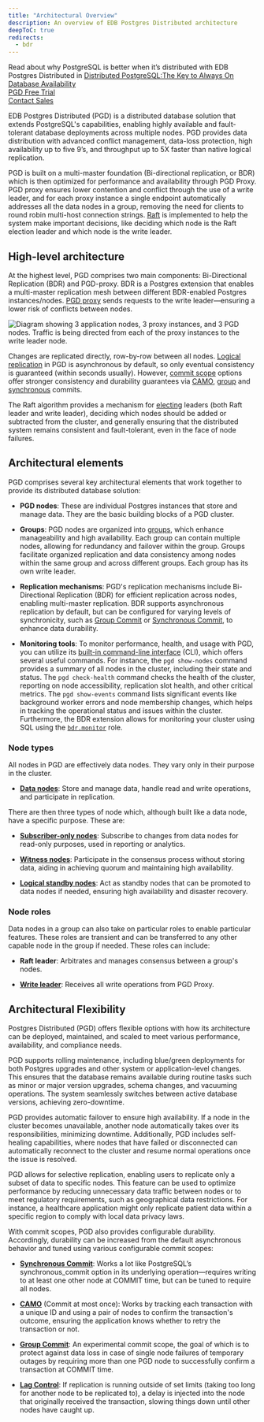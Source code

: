 ```yaml
---
title: "Architectural Overview"
description: An overview of EDB Postgres Distributed architecture
deepToC: true
redirects: 
  - bdr
---
```


<div class="container mt-4 mb-4 border border-primary">
<div class="row bg-light">
<div class="col-12 text-center px-3 py-3">
Read about why PostgreSQL is better when it’s distributed with EDB Postgres Distributed in <a href="https://www.enterprisedb.com/distributed-postgresql-always-on-database-availability">Distributed PostgreSQL:The Key to Always On Database Availability</a>
</div>
</div>
<div class="row bg-light">
<div class="col-6 px-3 py-3 d-flex justify-content-center align-items-center">
<a href="https://www.enterprisedb.com/products/edb-postgres-distributed" class="btn btn-lg btn-primary text-light px-4 text-nowrap text-center" title="Get a free trial of PGD">PGD Free Trial</a>
</div>
<div class="col-6 px-3 py-3 d-flex justify-content-center align-items-center">
<a href="https://www.enterprisedb.com/contact" class="btn btn-lg btn-primary text-light px-4 text-nowrap text-center" title="Contact sales with any questions">Contact Sales</a>
</div>
</div>
</div>


EDB Postgres Distributed (PGD) is a distributed database solution that extends PostgreSQL's capabilities, enabling highly available and fault-tolerant database deployments across multiple nodes. 
PGD provides data distribution with advanced conflict management, data-loss protection, high availability up to five 9’s, and throughput up to 5X faster than native logical replication.

PGD is built on a multi-master foundation (Bi-directional replication, or BDR) which is then optimized for performance and availability through PGD Proxy. 
PGD proxy ensures lower contention and conflict through the use of a write leader, and for each proxy instance a single endpoint automatically addresses all the data nodes in a group, removing the need for clients to round robin multi-host connection strings. 
[Raft](https://en.wikipedia.org/wiki/Raft_(algorithm)) is implemented to help the system make important decisions, like deciding which node is the Raft election leader and which node is the write leader. 

## High-level architecture

At the highest level, PGD comprises two main components: Bi-Directional Replication (BDR) and PGD-proxy. 
BDR is a Postgres extension that enables a multi-master replication mesh between different BDR-enabled Postgres instances/nodes. 
[PGD proxy](../routing) sends requests to the write leader—ensuring a lower risk of conflicts between nodes.

![Diagram showing 3 application nodes, 3 proxy instances, and 3 PGD nodes. Traffic is being directed from each of the proxy instances to the write leader node.](./img/always_on_1x3_updated.png)

Changes are replicated directly, row-by-row between all nodes. 
[Logical replication](../terminology/#logical-replication) in PGD is asynchronous by default, so only eventual consistency is guaranteed (within seconds usually). 
However, [commit scope](../commit-scopes/commit-scopes) options offer stronger consistency and durability guarantees via [CAMO](/pgd/latest/commit-scopes/camo/), [group](../commit-scopes/group-commit) and [synchronous](../commit-scopes/synchronous_commit) commits.

The Raft algorithm provides a mechanism for [electing](../routing/raft/04_raft_elections_in_depth/) leaders (both Raft leader and write leader), deciding which nodes should be added or subtracted from the cluster, and generally ensuring that the distributed system remains consistent and fault-tolerant, even in the face of node failures.

## Architectural elements

PGD comprises several key architectural elements that work together to provide its distributed database solution:

  - **PGD nodes**: These are individual Postgres instances that store and manage data. They are the basic building blocks of a PGD cluster.
 
  - **Groups**:  PGD nodes are organized into [groups](../node_management/groups_and_subgroups), which enhance manageability and high availability. Each group can contain multiple nodes, allowing for redundancy and failover within the group. Groups facilitate organized replication and data consistency among nodes within the same group and across different groups. Each group has its own write leader.

  - **Replication mechanisms**: PGD's replication mechanisms include Bi-Directional Replication (BDR) for efficient replication across nodes, enabling multi-master replication. BDR supports asynchronous replication by default, but can be configured for varying levels of synchronicity, such as [Group Commit](../commit-scopes/group-commit) or [Synchronous Commit](../commit-scopes/synchronous_commit), to enhance data durability.

  - **Monitoring tools**: To monitor performance, health, and usage with PGD, you can utilize its [built-in command-line interface](../cli) (CLI), which offers several useful commands. For instance, the `pgd show-nodes` command provides a summary of all nodes in the cluster, including their state and status. The `pgd check-health` command checks the health of the cluster, reporting on node accessibility, replication slot health, and other critical metrics. The `pgd show-events` command lists significant events like background worker errors and node membership changes, which helps in tracking the operational status and issues within the cluster. Furthermore, the BDR extension allows for monitoring your cluster using SQL using the [`bdr.monitor`](../security/pgd-predefined-roles/#bdr_monitor) role.

### Node types

All nodes in PGD are effectively data nodes. They vary only in their purpose in the cluster. 

  - **[Data nodes](../nodes/#data-nodes)**: Store and manage data, handle read and write operations, and participate in replication.

There are then three types of node which, although built like a data node, have a specific purpose. These are:

  - **[Subscriber-only nodes](../nodes/subscriber_only/#subscriber-only-nodes)**: Subscribe to changes from data nodes for read-only purposes, used in reporting or analytics.

  - **[Witness nodes](../nodes/witness_nodes/)**: Participate in the consensus process without storing data, aiding in achieving quorum and maintaining high availability.

  - **[Logical standby nodes](../nodes/logical_standby_nodes/)**: Act as standby nodes that can be promoted to data nodes if needed, ensuring high availability and disaster recovery.

### Node roles

Data nodes in a group can also take on particular roles to enable particular features. 
These roles are transient and can be transferred to any other capable node in the group if needed.
These roles can include:

  - **Raft leader**: Arbitrates and manages consensus between a group's nodes.

  - **[Write leader](../terminology/#write-leader)**: Receives all write operations from PGD Proxy.

## Architectural Flexibility

Postgres Distributed (PGD) offers flexible options with how its architecture can be deployed, maintained, and scaled to meet various performance, availability, and compliance needs.

PGD supports rolling maintenance, including blue/green deployments for both Postgres upgrades and other system or application-level changes. This ensures that the database remains available during routine tasks such as minor or major version upgrades, schema changes, and vacuuming operations. The system seamlessly switches between active database versions, achieving zero-downtime.

PGD provides automatic failover to ensure high availability. If a node in the cluster becomes unavailable, another node automatically takes over its responsibilities, minimizing downtime. Additionally, PGD includes self-healing capabilities, where nodes that have failed or disconnected can automatically reconnect to the cluster and resume normal operations once the issue is resolved.

PGD allows for selective replication, enabling users to replicate only a subset of data to specific nodes. This feature can be used to optimize performance by reducing unnecessary data traffic between nodes or to meet regulatory requirements, such as geographical data restrictions. For instance, a healthcare application might only replicate patient data within a specific region to comply with local data privacy laws.

With commit scopes, PGD also provides configurable durability. Accordingly, durability can be increased from the default asynchronous behavior and tuned using various configurable commit scopes: 

- **[Synchronous Commit](../commit-scopes/synchronous_commit.mdx)**: Works a lot like PostgreSQL’s synchronous_commit option in its underlying operation—requires writing to at least one other node at COMMIT time, but can be tuned to require all nodes.

- **[CAMO](../commit-scopes/camo.mdx)** (Commit at most once): Works by tracking each transaction with a unique ID and using a pair of nodes to confirm the transaction's outcome, ensuring the application knows whether to retry the transaction or not.

- **[Group Commit](../commit-scopes/group-commit.mdx)**: An experimental commit scope, the goal of which is to protect against data loss in case of single node failures of temporary outages by requiring more than one PGD node to successfully confirm a transaction at COMMIT time.

- **[Lag Control](../commit-scopes/lag-control.mdx)**: If replication is running outside of set limits (taking too long for another node to be replicated to), a delay is injected into the node that originally received the transaction, slowing things down until other nodes have caught up.